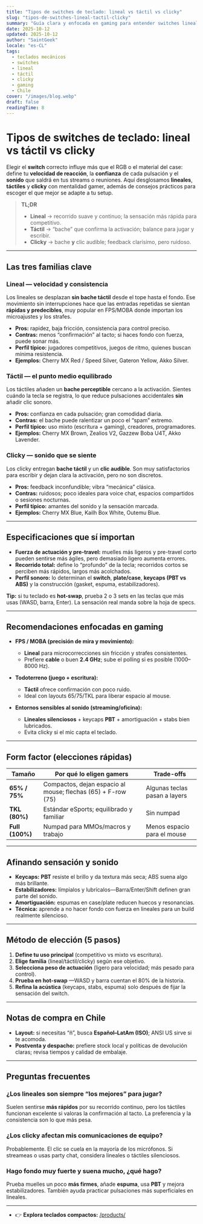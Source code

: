 ```yaml
---
title: "Tipos de switches de teclado: lineal vs táctil vs clicky"
slug: "tipos-de-switches-lineal-tactil-clicky"
summary: "Guía clara y enfocada en gaming para entender switches lineales, táctiles y clicky: su sensación, sonido, usos recomendados y cómo elegir el ideal para tu setup."
date: 2025-10-12
updated: 2025-10-12
author: "SaintGeek"
locale: "es-CL"
tags:
  - teclados mecánicos
  - switches
  - lineal
  - táctil
  - clicky
  - gaming
  - Chile
cover: "/images/blog.webp"
draft: false
readingTime: 8
---
```


# Tipos de switches de teclado: lineal vs táctil vs clicky

Elegir el **switch** correcto influye más que el RGB o el material del case: define tu **velocidad de reacción**, la **confianza** de cada pulsación y el **sonido** que saldrá en tus streams o reuniones. Aquí desglosamos **lineales**, **táctiles** y **clicky** con mentalidad gamer, además de consejos prácticos para escoger el que mejor se adapte a tu setup.

> **TL;DR**
> - **Lineal** → recorrido suave y continuo; la sensación más rápida para competitivo.  
> - **Táctil** → “bache” que confirma la activación; balance para jugar y escribir.  
> - **Clicky** → bache **y** clic audible; feedback clarísimo, pero ruidoso.

---

## Las tres familias clave

### Lineal — velocidad y consistencia
Los lineales se desplazan **sin bache táctil** desde el tope hasta el fondo. Ese movimiento sin interrupciones hace que las entradas repetidas se sientan **rápidas y predecibles**, muy popular en FPS/MOBA donde importan los microajustes y los strafes.

- **Pros:** rapidez, baja fricción, consistencia para control preciso.  
- **Contras:** menos “confirmación” al tacto; si haces fondo con fuerza, puede sonar más.  
- **Perfil típico:** jugadores competitivos, juegos de ritmo, quienes buscan mínima resistencia.  
- **Ejemplos:** Cherry MX Red / Speed Silver, Gateron Yellow, Akko Silver.

### Táctil — el punto medio equilibrado
Los táctiles añaden un **bache perceptible** cercano a la activación. Sientes cuándo la tecla se registra, lo que reduce pulsaciones accidentales **sin** añadir clic sonoro.

- **Pros:** confianza en cada pulsación; gran comodidad diaria.  
- **Contras:** el bache puede ralentizar un poco el “spam” extremo.  
- **Perfil típico:** uso mixto (escritura + gaming), creadores, programadores.  
- **Ejemplos:** Cherry MX Brown, Zealios V2, Gazzew Boba U4T, Akko Lavender.

### Clicky — sonido que se siente
Los clicky entregan **bache táctil** y un **clic audible**. Son muy satisfactorios para escribir y dejan clara la activación, pero no son discretos.

- **Pros:** feedback inconfundible; vibra “mecánica” clásica.  
- **Contras:** ruidosos; poco ideales para voice chat, espacios compartidos o sesiones nocturnas.  
- **Perfil típico:** amantes del sonido y la sensación marcada.  
- **Ejemplos:** Cherry MX Blue, Kailh Box White, Outemu Blue.

---

## Especificaciones que sí importan

- **Fuerza de actuación y pre-travel:** muelles más ligeros y pre-travel corto pueden sentirse más ágiles, pero demasiado ligero aumenta errores.  
- **Recorrido total:** define lo “profundo” de la tecla; recorridos cortos se perciben más rápidos, largos más acolchados.  
- **Perfil sonoro:** lo determinan el **switch**, **plate/case**, **keycaps (PBT vs ABS)** y la construcción (gasket, espuma, estabilizadores).

**Tip:** si tu teclado es **hot-swap**, prueba 2 o 3 sets en las teclas que más usas (WASD, barra, Enter). La sensación real manda sobre la hoja de specs.

---

## Recomendaciones enfocadas en gaming

- **FPS / MOBA (precisión de mira y movimiento):**  
  - **Lineal** para microcorrecciones sin fricción y strafes consistentes.  
  - Prefiere **cable** o buen **2.4 GHz**; sube el polling si es posible (1000–8000 Hz).

- **Todoterreno (juego + escritura):**  
  - **Táctil** ofrece confirmación con poco ruido.  
  - Ideal con layouts 65/75/TKL para liberar espacio al mouse.

- **Entornos sensibles al sonido (streaming/oficina):**  
  - **Lineales silenciosos** + keycaps **PBT** + amortiguación + stabs bien lubricados.  
  - Evita clicky si el mic capta el teclado.

---

## Form factor (elecciones rápidas)

| Tamaño | Por qué lo eligen gamers | Trade-offs |
|---|---|---|
| **65% / 75%** | Compactos, dejan espacio al mouse; flechas (65) + F-row (75) | Algunas teclas pasan a layers |
| **TKL (80%)** | Estándar eSports; equilibrado y familiar | Sin numpad |
| **Full (100%)** | Numpad para MMOs/macros y trabajo | Menos espacio para el mouse |

---

## Afinando sensación y sonido

- **Keycaps:** **PBT** resiste el brillo y da textura más seca; ABS suena algo más brillante.  
- **Estabilizadores:** límpialos y lubrícalos—Barra/Enter/Shift definen gran parte del sonido.  
- **Amortiguación:** espumas en case/plate reducen huecos y resonancias.  
- **Técnica:** aprende a no hacer fondo con fuerza en lineales para un build realmente silencioso.

---

## Método de elección (5 pasos)

1. **Define tu uso principal** (competitivo vs mixto vs escritura).  
2. **Elige familia** (lineal/táctil/clicky) según ese objetivo.  
3. **Selecciona peso de actuación** (ligero para velocidad; más pesado para control).  
4. **Prueba en hot-swap** —WASD y barra cuentan el 80% de la historia.  
5. **Refina la acústica** (keycaps, stabs, espuma) solo después de fijar la sensación del switch.

---

## Notas de compra en Chile

- **Layout:** si necesitas “ñ”, busca **Español–LatAm (ISO)**; ANSI US sirve si te acomoda.  
- **Postventa y despacho:** prefiere stock local y políticas de devolución claras; revisa tiempos y calidad de embalaje.

---

## Preguntas frecuentes

### ¿Los lineales son siempre “los mejores” para jugar?
Suelen sentirse **más rápidos** por su recorrido continuo, pero los táctiles funcionan excelente si valoras la confirmación al tacto. La preferencia y la consistencia son lo que más pesa.

### ¿Los clicky afectan mis comunicaciones de equipo?
Probablemente. El clic se cuela en la mayoría de los micrófonos. Si streameas o usas party chat, considera lineales o táctiles silenciosos.

### Hago fondo muy fuerte y suena mucho, ¿qué hago?
Prueba muelles un poco **más firmes**, añade **espuma**, usa **PBT** y mejora estabilizadores. También ayuda practicar pulsaciones más superficiales en lineales.

---
- 👉 **Explora teclados compactos:** [/products/](//)